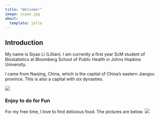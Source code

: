 ```yaml
---
title: "Welcome!"
image: siyao.jpg
about: 
  template: jolla
---
```


## Introduction

My name is Siyao Li (Lillian). I am currently a first year ScM student of Biostatistics at Bloomberg School of Public Health in Johns Hopkins University.

I came from Nanjing, China, which is the capital of China's eastern Jiangsu province. This is also a capital with six dynasties.

![](nanjing.jpg)

### Enjoy to do for Fun
For my free time, I love to find delicious food. The pictures are below.
![](food.jpg)

